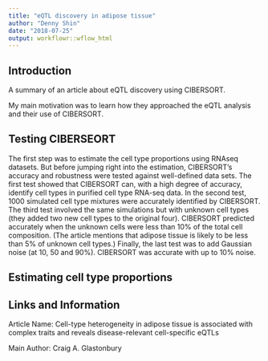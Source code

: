 ---
title: "eQTL discovery in adipose tissue"
author: "Denny Shin"
date: "2018-07-25"
output: workflowr::wflow_html
---

## **Introduction**

A summary of an article about eQTL discovery using CIBERSORT.

My main motivation was to learn how they approached the eQTL analysis and their use of CIBERSORT.


## **Testing CIBERSEORT**

The first step was to estimate the cell type proportions using RNAseq datasets. But before jumping right into the estimation, CIBERSORT's accuracy and robustness were tested against well-defined data sets. The first test showed that CIBERSORT can, with a high degree of accuracy, identify cell types in purified cell type RNA-seq data. In the second test, 1000 simulated cell type mixtures were accurately identified by CIBERSORT. The third test involved the same simulations but with unknown cell types (they added two new cell types to the original four). CIBERSORT predicted accurately when the unknown cells were less than 10% of the total cell composition. (The article mentions that adipose tissue is likely to be less than 5% of unknown cell types.) Finally, the last test was to add Gaussian noise (at 10, 50 and 90%). CIBERSORT was accurate with up to 10% noise.


## **Estimating cell type proportions**





## **Links and Information**

Article Name: Cell-type heterogeneity in adipose tissue is associated with complex traits and reveals disease-relevant cell-specific eQTLs

Main Author: Craig A. Glastonbury
